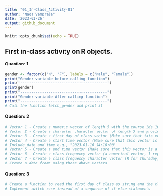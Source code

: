 ---
title: "01_In-Class_Activity-01"
author: "Naga Vemprala"
date: '2023-01-26'
output: github_document
---

```{r setup, include=FALSE}
knitr::opts_chunk$set(echo = TRUE)
```

## First in-class activity on R objects. 

#### Question: 1 
```{r chunk1, echo = F}
gender <- factor(c("M", "F"), labels = c("Male", "Female"))
print("Gender variable before calling function")
print("----------------------------------------")
print(gender)
print("----------------------------------------")
print("Gender variable After calling function")
print("----------------------------------------")
# Call the function fetch_gender and print it 

```

#### Question: 2
```{r chunk2}
# Vector 1 - Create a numeric vector of length 5 with the course ids 101, 255, 355, 461, 491
# Vector 2 - Create a character character vector of length 5 and provide the course titles for these 5 courses as, "Software Applications", "Introduction to OTM", "Decision Modeling and Analytics", "R Programming for Business and Analytics", "Intro to Text Analytics".
# Vector 3 - Create a first day of class vector (Make sure that this vector is a date vectors)
# Vector 4 - Create a start time vector (Make sure that this vector is a time vectors)
# Include date and time e.g., "2023-01-16 14:10:00"
# Vector 5 - Create a end time vector (Make sure that this vector is a time vectors)
# Vector 6 - Create a class frequency vector (a numerical vector, 1 represents the class meets once a week, 2 represents the class meets twice a week, etc.)
# Vector 7 - Create a class frequency character vector (R for Thursday, MWF for Monday-Wednesday-Friday class etc)
# Create a data frame using these above vectors

```

#### Question: 3
```{r}
# Create a function to read the first day of class as string and the class frequency to return the next day of the class in the week. 
# Implement switch case instead of a sequence of if-else statements  
```


